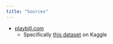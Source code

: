 ```yaml
---
title: "Sources"
---
```


* [playbill.com](https://www.playbill.com/) 
  * Specifically [this dataset](https://www.kaggle.com/datasets/praveensh/broadway-shows-data) on Kaggle